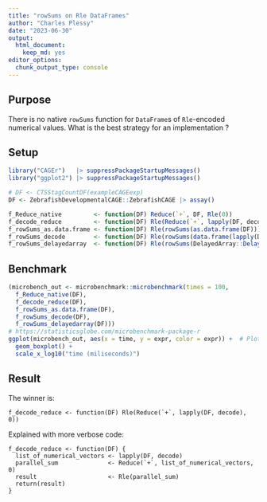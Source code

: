 ```yaml
---
title: "rowSums on Rle DataFrames"
author: "Charles Plessy"
date: "2023-06-30"
output: 
  html_document: 
    keep_md: yes
editor_options: 
  chunk_output_type: console
---
```


## Purpose

There is no native `rowSums` function for `DataFrame`s of `Rle`-encoded
numerical values.  What is the best strategy for an implementation ?

## Setup

```r
library("CAGEr")   |> suppressPackageStartupMessages()
library("ggplot2") |> suppressPackageStartupMessages()

# DF <- CTSStagCountDF(exampleCAGEexp)
DF <- ZebrafishDevelopmentalCAGE::ZebrafishCAGE |> assay()

f_Reduce_native         <- function(DF) Reduce(`+`, DF, Rle(0))
f_decode_reduce         <- function(DF) Rle(Reduce(`+`, lapply(DF, decode), 0))
f_rowSums_as.data.frame <- function(DF) Rle(rowSums(as.data.frame(DF)))
f_rowSums_decode        <- function(DF) Rle(rowSums(data.frame(lapply(DF, decode))))
f_rowSums_delayedarray  <- function(DF) Rle(rowSums(DelayedArray::DelayedArray(DF)))
```

## Benchmark

```r
(microbench_out <- microbenchmark::microbenchmark(times = 100,
  f_Reduce_native(DF),
  f_decode_reduce(DF),
  f_rowSums_as.data.frame(DF),
  f_rowSums_decode(DF),
  f_rowSums_delayedarray(DF)))
# https://statisticsglobe.com/microbenchmark-package-r
ggplot(microbench_out, aes(x = time, y = expr, color = expr)) +  # Plot performance comparison
  geom_boxplot() + 
  scale_x_log10("time (miliseconds)")
```

## Result

The winner is:

```
f_decode_reduce <- function(DF) Rle(Reduce(`+`, lapply(DF, decode), 0))
```

Explained with more verbose code:

```
f_decode_reduce <- function(DF) {
  list_of_numerical_vectors <- lapply(DF, decode)
  parallel_sum              <- Reduce(`+`, list_of_numerical_vectors, 0)
  result                    <- Rle(parallel_sum)
  return(result)
}
```
